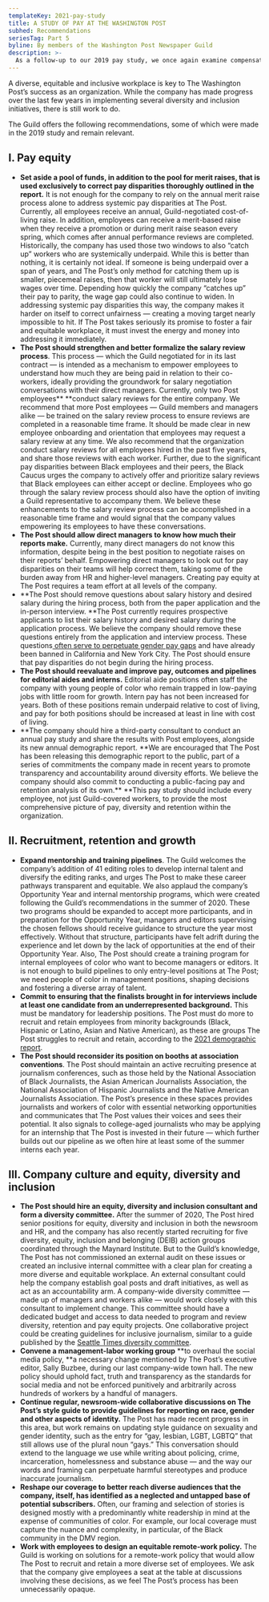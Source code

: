 ```yaml
---
templateKey: 2021-pay-study
title: A STUDY OF PAY AT THE WASHINGTON POST
subhed: Recommendations
seriesTag: Part 5
byline: By members of the Washington Post Newspaper Guild
description: >-
  As a follow-up to our 2019 pay study, we once again examine compensation at The Washington Post by race, gender, age and department. But this report goes a step further, using demographic data provided by the company and obtained by the Guild to explore diversity and retention at the organization.
---
```


<PayStudyLinkbox />

A diverse, equitable and inclusive workplace is key to The Washington Post’s success as an organization. While the company has made progress over the last few years in implementing several diversity and inclusion initiatives, there is still work to do.

The Guild offers the following recommendations, some of which were made in the 2019 study and remain relevant.

## I. Pay equity

- **Set aside a pool of funds, in addition to the pool for merit raises, that is used exclusively to correct pay disparities thoroughly outlined in the report.** It is not enough for the company to rely on the annual merit raise process alone to address systemic pay disparities at The Post. Currently, all employees receive an annual, Guild-negotiated cost-of-living raise. In addition, employees can receive a merit-based raise when they receive a promotion or during merit raise season every spring, which comes after annual performance reviews are completed. Historically, the company has used those two windows to also “catch up” workers who are systemically underpaid. While this is better than nothing, it is certainly not ideal. If someone is being underpaid over a span of years, and The Post’s only method for catching them up is smaller, piecemeal raises, then that worker will still ultimately lose wages over time. Depending how quickly the company “catches up” their pay to parity, the wage gap could also continue to widen. In addressing systemic pay disparities this way, the company makes it harder on itself to correct unfairness — creating a moving target nearly impossible to hit. If The Post takes seriously its promise to foster a fair and equitable workplace, it must invest the energy and money into addressing it immediately.
- **The Post should strengthen and better formalize the salary review process**. This process — which the Guild negotiated for in its last contract — is intended as a mechanism to empower employees to understand how much they are being paid in relation to their co-workers, ideally providing the groundwork for salary negotiation conversations with their direct managers. Currently, only two Post employees\*\* \*\*conduct salary reviews for the entire company. We recommend that more Post employees — Guild members and managers alike — be trained on the salary review process to ensure reviews are completed in a reasonable time frame. It should be made clear in new employee onboarding and orientation that employees may request a salary review at any time. We also recommend that the organization conduct salary reviews for all employees hired in the past five years, and share those reviews with each worker. Further, due to the significant pay disparities between Black employees and their peers, the Black Caucus urges the company to actively offer and prioritize salary reviews that Black employees can either accept or decline. Employees who go through the salary review process should also have the option of inviting a Guild representative to accompany them. We believe these enhancements to the salary review process can be accomplished in a reasonable time frame and would signal that the company values empowering its employees to have these conversations.
- **The Post should allow direct managers to know how much their reports make.** Currently, many direct managers do not know this information, despite being in the best position to negotiate raises on their reports’ behalf. Empowering direct managers to look out for pay disparities on their teams will help correct them, taking some of the burden away from HR and higher-level managers. Creating pay equity at The Post requires a team effort at all levels of the company.
- **The Post should remove questions about salary history and desired salary during the hiring process, both from the paper application and the in-person interview. **The Post currently requires prospective applicants to list their salary history and desired salary during the application process. We believe the company should remove these questions entirely from the application and interview process. These questions[ often serve to perpetuate gender pay gaps](https://www.nytimes.com/2018/05/01/upshot/how-a-common-interview-question-fuels-the-gender-pay-gap-and-how-to-stop-it.html?module=inline) and have already been banned in California and New York City. The Post should ensure that pay disparities do not begin during the hiring process.
- **The Post should reevaluate and improve pay, outcomes and pipelines for editorial aides and interns.** Editorial aide positions often staff the company with young people of color who remain trapped in low-paying jobs with little room for growth. Intern pay has not been increased for years. Both of these positions remain underpaid relative to cost of living, and pay for both positions should be increased at least in line with cost of living.
- **The company should hire a third-party consultant to conduct an annual pay study and share the results with Post employees, alongside its new annual demographic report. **We are encouraged that The Post has been releasing this demographic report to the public, part of a series of commitments the company made in recent years to promote transparency and accountability around diversity efforts. We believe the company should also commit to conducting a public-facing pay and retention analysis of its own.\*\* \*\*This pay study should include every employee, not just Guild-covered workers, to provide the most comprehensive picture of pay, diversity and retention within the organization.

## II. Recruitment, retention and growth

- **Expand mentorship and training pipelines**. The Guild welcomes the company’s addition of 41 editing roles to develop internal talent and diversify the editing ranks, and urges The Post to make these career pathways transparent and equitable. We also applaud the company’s Opportunity Year and internal mentorship programs, which were created following the Guild’s recommendations in the summer of 2020. These two programs should be expanded to accept more participants, and in preparation for the Opportunity Year, managers and editors supervising the chosen fellows should receive guidance to structure the year most effectively. Without that structure, participants have felt adrift during the experience and let down by the lack of opportunities at the end of their Opportunity Year. Also, The Post should create a training program for internal employees of color who want to become managers or editors. It is not enough to build pipelines to only entry-level positions at The Post; we need people of color in management positions, shaping decisions and fostering a diverse array of talent.
- **Commit to ensuring that the finalists brought in for interviews include at least one candidate from an underrepresented background.** This must be mandatory for leadership positions. The Post must do more to recruit and retain employees from minority backgrounds (Black, Hispanic or Latino, Asian and Native American), as these are groups The Post struggles to recruit and retain, according to the [2021 demographic report](https://www.washingtonpost.com/pr/2021/07/28/workforce-demographics/).
- **The Post should reconsider its position on booths at association conventions**. The Post should maintain an active recruiting presence at journalism conferences, such as those held by the National Association of Black Journalists, the Asian American Journalists Association, the National Association of Hispanic Journalists and the Native American Journalists Association. The Post’s presence in these spaces provides journalists and workers of color with essential networking opportunities and communicates that The Post values their voices and sees their potential. It also signals to college-aged journalists who may be applying for an internship that The Post is invested in their future — which further builds out our pipeline as we often hire at least some of the summer interns each year.

## III. Company culture and equity, diversity and inclusion

- **The Post should hire an equity, diversity and inclusion consultant and form a diversity committee.** After the summer of 2020, The Post hired senior positions for equity, diversity and inclusion in both the newsroom and HR, and the company has also recently started recruiting for five diversity, equity, inclusion and belonging (DEIB) action groups coordinated through the Maynard Institute. But to the Guild’s knowledge, The Post has not commissioned an external audit on these issues or created an inclusive internal committee with a clear plan for creating a more diverse and equitable workplace. An external consultant could help the company establish goal posts and draft initiatives, as well as act as an accountability arm. A company-wide diversity committee — made up of managers and workers alike — would work closely with this consultant to implement change. This committee should have a dedicated budget and access to data needed to program and review diversity, retention and pay equity projects. One collaborative project could be creating guidelines for inclusive journalism, similar to a guide published by the [Seattle Times diversity committee](https://docs.google.com/document/d/1Uk0LrP2iM22rY39quqJZBZOstFNAGirJd5KH9hjRAKo/edit).
- **Convene a management-labor working group** **to overhaul the social media policy, **a necessary change mentioned by The Post’s executive editor, Sally Buzbee, during our last company-wide town hall. The new policy should uphold fact, truth and transparency as the standards for social media and not be enforced punitively and arbitrarily across hundreds of workers by a handful of managers.
- **Continue regular, newsroom-wide collaborative discussions on The Post’s style guide to provide guidelines for reporting on race, gender and other aspects of identity.** The Post has made recent progress in this area, but work remains on updating style guidance on sexuality and gender identity, such as the entry for “gay, lesbian, LGBT, LGBTQ” that still allows use of the plural noun “gays.” This conversation should extend to the language we use while writing about policing, crime, incarceration, homelessness and substance abuse — and the way our words and framing can perpetuate harmful stereotypes and produce inaccurate journalism.
- **Reshape our coverage to better reach diverse audiences that the company, itself, has identified as a neglected and untapped base of potential subscribers.** Often, our framing and selection of stories is designed mostly with a predominantly white readership in mind at the expense of communities of color. For example, our local coverage must capture the nuance and complexity, in particular, of the Black community in the DMV region.
- **Work with employees to design an equitable remote-work policy.** The Guild is working on solutions for a remote-work policy that would allow The Post to recruit and retain a more diverse set of employees. We ask that the company give employees a seat at the table at discussions involving these decisions, as we feel The Post’s process has been unnecessarily opaque.
